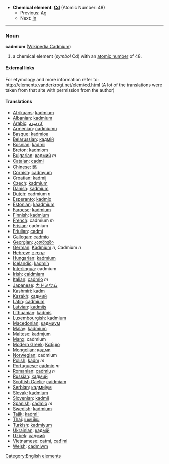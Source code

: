 *'''Chemical element''': '''[[Cd]]''' (Atomic Number: 48)
**Previous: [[Silver|Ag]]
**Next: [[Indium|In]]
----
=== Noun ===
'''cadmium''' ([[en:Cadmium|Wikipedia:Cadmium]])

# a chemical element (''symbol'' Cd) with an [[atomic number]] of 48.

====External links====
For etymology and more information refer to:
http://elements.vanderkrogt.net/elem/cd.html
(A lot of the translations were taken from that site with permission from the author)

==== Translations ====
*[[Afrikaans]]: [[kadmium]]
*[[Albanian]]: [[kadmium]]
*[[Arabic]]: [[كادميوم]]
*[[Armenian]]: [[cadmiumu]]
*[[Basque]]: [[kadmioa]]
*[[Belarussian]]: [[кадмiй]]
*[[Bosnian]]: [[kadmij]]
*[[Breton]]: [[kadmiom]]
*[[Bulgarian]]: [[кадмий]] ''m''
*[[Catalan]]: [[cadmi]]
*[[Chinese]]: [[鎘]]
*[[Cornish]]: [[cadmyum]]
*[[Croatian]]: [[kadmij]]
*[[Czech]]: [[kadmium]]
*[[Danish]]: [[kadmium]]
*[[Dutch]]: cadmium ''n''
*[[Esperanto]]: [[kadmio]]
*[[Estonian]]: [[kaadmium]]
*[[Faroese]]: [[kadmium]]
*[[Finnish]]: [[kadmium]]
*[[French]]: cadmium ''m''
*[[Frisian]]: cadmium
*[[Friulian]]: [[cadmi]]
*[[Gallegan]]: [[cadmio]]
*[[Georgian]]: [[კადმიუმი]]
*[[German]]: [[Kadmium]] ''n'', Cadmium ''n''
*[[Hebrew]]: [[קדמיום]]
*[[Hungarian]]: [[kadmium]]
*[[Icelandic]]: [[kadmín]]
*[[Interlingua]]: cadmium
*[[Irish]]: [[caidmiam]]
*[[Italian]]: [[cadmio]] ''m''
*[[Japanese]]: [[カドミウム]]
*[[Kashmiri]]: [[kadm]]
*[[Kazakh]]: [[кадмий]]
*[[Latin]]: [[cadmium]] '' ''
*[[Latvian]]: [[kadmijs]]
*[[Lithuanian]]: [[kadmis]]
*[[Luxembourgish]]: [[kadmium]]
*[[Macedonian]]: [[кадмиум]]
*[[Malay]]: [[kadmium]]
*[[Maltese]]: [[kadmjum]]
*[[Manx]]: cadmium
*[[Modern Greek]]: [[Καδμιο]] '' ''
*[[Mongolian]]: [[кадми]]
*[[Norwegian]]: cadmium
*[[Polish]]:  [[kadm]] ''m''
*[[Portuguese]]: [[cádmio]] ''m''
*[[Romanian]]: [[cadmiu]] ''n''
*[[Russian]]: [[кадмий]] '' ''
*[[Scottish Gaelic]]: [[caidmiam]]
*[[Serbian]]: [[кадмиjум]]
*[[Slovak]]: [[kadmium]]
*[[Slovenian]]: [[kadmij]]
*[[Spanish]]: [[cadmio]] ''m''
*[[Swedish]]: [[kadmium]]
*[[Tajik]]: [[kadmi']]
*[[Thai]]: [[แคดเมียม]]
*[[Turkish]]: [[kadmiyum]]
*[[Ukrainian]]: [[кадмiй]]
*[[Uzbek]]: [[кадмий]]
*[[Vietnamese]]: [[catmi]], [[cađimi]]
*[[Welsh]]: [[cadmiwm]]

[[Category:English elements]]